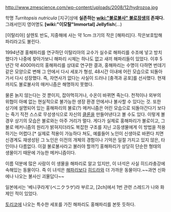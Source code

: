 http://www.zmescience.com/wp-content/uploads/2008/12/hydrozoa.jpg

학명 ''Turritopsis nutricula''
[지구]상에 '''실존하는 [[wiki:"불로불사" 불로장생]]의 존재다.''' 그래서인지 영어명도 '''[wiki:"이모탈"Immortal] Jellyfish'''(...)

[이탈리아] 살렌토 반도, 지중해에 사는 약 1cm 크기의 작은 [해파리]다. 작은보호탑해파리라고도 불린다.

1994년경 홍해파리를 연구하던 이탈리아의 교수가 실수로 해파리를 수조에 넣고 방치했다가 나중에 찾아가보니 해파리 시체는 하나도 없고 새끼 해파리들이 있었다. 이후 5년간 약 4000마리의 홍해파리를 상대로 연구한 결과, 홍해파리는 수명이 다하면 번데기 같은 모양으로 변해 그 안에서 다시 세포가 형성, 48시간 이내에 어린 모습으로 되돌아가서 다시 성장했다. 즉, 자연사가 없다는 사실이 드러나 [충격과 공포]를 선사했다. 현재까지도 불로불사의 매커니즘은 해명하지 못했다.

물론 늙지 않는다는 것 뿐이지, 잡아먹히거나, 수온이 바뀌면 죽는다. 천적이나 외부의 위협이 아예 없는 현실적으로 불가능한 생장 환경 안에서나 불사할 수 있다는 것. 또한 상기에 설명되어 있는 홍해파리의 불로(?) 메커니즘은 어린 모습으로 되돌아간다기 보다는 죽기 직전 스스로 무성생식으로 자신의 [[클론]]을 만들어낸다고 볼 수도 있다. 이렇게 볼 경우 상기의 모습은 불로와는 아주 거리가 멀다. 게다가 실제로 홍해파리가 불로이고, 그 불로 메커니즘의 원리가 밝혀지더라도 복잡한 구조를 지닌 고등생물에게 이 방법을 적용하기는 어렵다.[* 실제로 적용이 가능하다 쳐도, 예를들어 노인이 신생아로 바뀐다 치면 신경계도 재생성된 그 노인은 이전의 개체의 경험이나 기억은 일절 가지고 있지 않은, 타인이나 다름없다. 이걸 불로불사라고 불러야 할까?] 홍해파리가 상당히 단순한 형태의 생물이기 때문에 가능한 메커니즘이다.

이름 덕분에 많은 사람이 이 생물을 해파리로 알고 있지만, 이 녀석은 사실 히드라충강에 속해있는 동물이다. 즉 이 녀석은 [[해파리]]보다 [[히드라]]와 더 가까운 동물이다.~~과연 신화에나 나오는 불사신 괴물답다~~

일본에서는 '베니쿠라게'(ベニクラゲ)라 부르고, [2ch]에서 1번 관련 스레드가 나와 화제인 적이 있었다. 

[[토리코]]에 나오는 특수한 세포를 가진 해파리도 홍해파리를 본뜻 듯하다.
